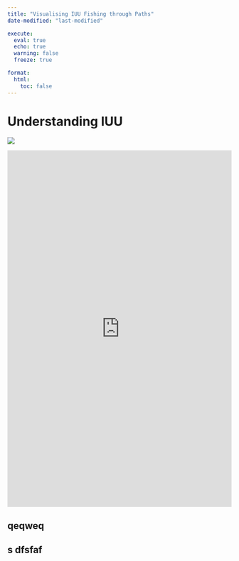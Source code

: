 ```yaml
---
title: "Visualising IUU Fishing through Paths"
date-modified: "last-modified" 

execute:   
  eval: true   
  echo: true   
  warning: false   
  freeze: true 

format:
  html:
    toc: false
---
```


# Understanding IUU  

![](images/clipboard-773640502.png)

<iframe src="https://zjjgithub.shinyapps.io/PathPlotter/" width="100%" height="800px" frameborder="0">

</iframe>

## qeqweq

## s dfsfaf
